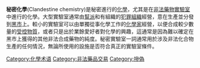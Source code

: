 {{Multiple issues|
{{Copy edit|time=2022-05-22T01:18:23+00:00}}
{{Unreferenced|time=2022-05-22T01:18:23+00:00}}
}}
'''秘密化學'''(Clandestine chemistry)是秘密進行的[[化學|化學]]，尤其是在[[非法藥物|非法藥物]][[實驗室|實驗室]]中進行的化學。大型實驗室通常由[[幫派|幫派]]和有組織的[[犯罪組織|犯罪組織]]經營，意在生產並分發到[[黑市|黑市]]上。較小的實驗室可以由單獨從事化學工作的[[化學家|化學家]]經營，以便合成較少數量的[[管制藥品|受控物質]]，或者只是出於業餘愛好者對化學的興趣，這通常是因為難以確定在黑市上獲得的其他非法合成藥物的純度。秘密實驗室一詞通常用於涉及非法化合物生產的任何情況，無論所使用的設施是否符合真正的實驗室條件。

[[Category:化學术语|Category:化學术语]]
[[Category:非法藥品交易|Category:非法藥品交易]]
[[Category:摻偽|Category:摻偽]]